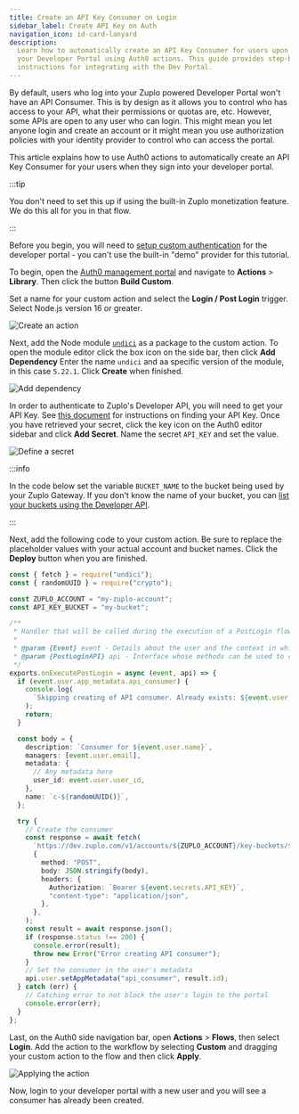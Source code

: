 ```yaml
---
title: Create an API Key Consumer on Login
sidebar_label: Create API Key on Auth
navigation_icon: id-card-lanyard
description:
  Learn how to automatically create an API Key Consumer for users upon login to
  your Developer Portal using Auth0 actions. This guide provides step-by-step
  instructions for integrating with the Dev Portal.
---
```


By default, users who log into your Zuplo powered Developer Portal won't have an
API Consumer. This is by design as it allows you to control who has access to
your API, what their permissions or quotas are, etc. However, some APIs are open
to any user who can login. This might mean you let anyone login and create an
account or it might mean you use authorization policies with your identity
provider to control who can access the portal.

This article explains how to use Auth0 actions to automatically create an API
Key Consumer for your users when they sign into your developer portal.

:::tip

You don't need to set this up if using the built-in Zuplo monetization feature.
We do this all for you in that flow.

:::

Before you begin, you will need to
[setup custom authentication](./zudoku/configuration/authentication.mdx) for the
developer portal - you can't use the built-in "demo" provider for this tutorial.

To begin, open the [Auth0 management portal](https://manage.auth0.com) and
navigate to **Actions** > **Library**. Then click the button **Build Custom**.

Set a name for your custom action and select the **Login / Post Login** trigger.
Select Node.js version 16 or greater.

![Create an action](../../public/media/dev-portal-create-consumer-on-auth/a46eabb3-4c22-476b-acc3-c5ab330d451e.png)

Next, add the Node module [`undici`](https://www.npmjs.com/package/undici) as a
package to the custom action. To open the module editor click the box icon on
the side bar, then click **Add Dependency** Enter the name `undici` and aa
specific version of the module, in this case `5.22.1`. Click **Create** when
finished.

![Add dependency](../../public/media/dev-portal-create-consumer-on-auth/0daf1916-3fac-4bed-b00d-55694236619c.png)

In order to authenticate to Zuplo's Developer API, you will need to get your API
Key. See [this document](../articles/developer-api.mdx) for instructions on
finding your API Key. Once you have retrieved your secret, click the key icon on
the Auth0 editor sidebar and click **Add Secret**. Name the secret `API_KEY` and
set the value.

![Define a secret](../../public/media/dev-portal-create-consumer-on-auth/2cf32602-9716-4b8d-9641-3830500e01c1.png)

:::info

In the code below set the variable `BUCKET_NAME` to the bucket being used by
your Zuplo Gateway. If you don't know the name of your bucket, you can
[list your buckets using the Developer API](https://dev.zuplo.com/docs/routes#apikeybucketsservice_list).

:::

Next, add the following code to your custom action. Be sure to replace the
placeholder values with your actual account and bucket names. Click the
**Deploy** button when you are finished.

```ts
const { fetch } = require("undici");
const { randomUUID } = require("crypto");

const ZUPLO_ACCOUNT = "my-zuplo-account";
const API_KEY_BUCKET = "my-bucket";

/**
 * Handler that will be called during the execution of a PostLogin flow.
 *
 * @param {Event} event - Details about the user and the context in which they are logging in.
 * @param {PostLoginAPI} api - Interface whose methods can be used to change the behavior of the login.
 */
exports.onExecutePostLogin = async (event, api) => {
  if (event.user.app_metadata.api_consumer) {
    console.log(
      `Skipping creating of API consumer. Already exists: ${event.user.app_metadata.api_consumer}`,
    );
    return;
  }

  const body = {
    description: `Consumer for ${event.user.name}`,
    managers: [event.user.email],
    metadata: {
      // Any metadata here
      user_id: event.user.user_id,
    },
    name: `c-${randomUUID()}`,
  };

  try {
    // Create the consumer
    const response = await fetch(
      `https://dev.zuplo.com/v1/accounts/${ZUPLO_ACCOUNT}/key-buckets/${API_KEY_BUCKET}/consumers?with-api-key=true`,
      {
        method: "POST",
        body: JSON.stringify(body),
        headers: {
          Authorization: `Bearer ${event.secrets.API_KEY}`,
          "content-type": "application/json",
        },
      },
    );
    const result = await response.json();
    if (response.status !== 200) {
      console.error(result);
      throw new Error("Error creating API consumer");
    }
    // Set the consumer in the user's metadata
    api.user.setAppMetadata("api_consumer", result.id);
  } catch (err) {
    // Catching error to not block the user's login to the portal
    console.error(err);
  }
};
```

Last, on the Auth0 side navigation bar, open **Actions** > **Flows**, then
select **Login**. Add the action to the workflow by selecting **Custom** and
dragging your custom action to the flow and then click **Apply**.

![Applying the action](../../public/media/dev-portal-create-consumer-on-auth/a928c966-1636-47ad-af23-9f265e9eb590.png)

Now, login to your developer portal with a new user and you will see a consumer
has already been created.
